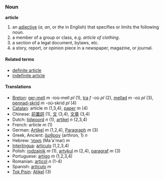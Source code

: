 ===Noun===
'''article'''

<!-- these defs are definitely in the wrong order! -->
# an [[adjective]] (''a'', ''an'', or ''the'' in English) that specifies or limits the following noun.
# a member of a group or class, e.g. ''article of clothing''.
# a section of a legal document, bylaws, etc.
# a story, report, or opinion piece in a newspaper, magazine, or journal.

====Related terms====
*[[definite article]]
*[[indefinite article]]

====Translations====
*[[Breton]]: [[ger-mell]] ''m'' -ioù-mell ''pl'' (1), [[tra]] ''f'' -où ''pl'' (2), [[mellad]] ''m'' -où ''pl'' (3), [[pennad-skrid]] ''m'' -où-skrid ''pl'' (4)
*[[Catalan]]: article ''m'' (1,3,4), [[paper]] ''m'' (4)
*Chinese: [[前置詞]] (1), [[文]] (3,4), [[文章]] (3,4)
*Dutch: [[lidwoord]] ''n'' (1), [[artikel]] ''n'' (2,3,4)
*French: article ''m'' (1)
*German: [[Artikel]] ''m'' (1,2,4), [[Paragraph]] ''m'' (3)
*Greek, Ancient: [[ἄρθρον]] (arthron, 1) ''n''
*Hebrew: [[מאמר]] (Ma'a'mar) ''m''
*[[Interlingua]]: [[articulo]] (1,2,3,4)
*Polish: [[rodzajnik]] ''m'' (1), [[artykul]] ''m'' (2,4), [[paragraf]] ''m'' (3)
*Portuguese: [[artigo]] ''m'' (1,2,3,4)
*Romanian: [[articol]] ''n'' (1-4)
*Spanish: [[artículo]] ''m''
*[[Tok Pisin]]: [[Atikel]] (3)